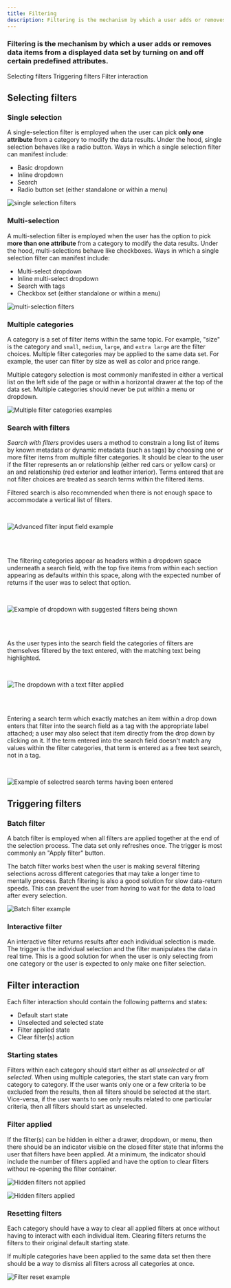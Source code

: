 ```yaml
---
title: Filtering
description: Filtering is the mechanism by which a user adds or removes data items from a displayed data set by turning on and off certain predefined attributes.
---
```


### Filtering is the mechanism by which a user adds or removes data items from a displayed data set by turning on and off certain predefined attributes.

<AnchorLinks>

<AnchorLink>Selecting filters</AnchorLink>
<AnchorLink>Triggering filters</AnchorLink>
<AnchorLink>Filter interaction</AnchorLink>

</AnchorLinks>

## Selecting filters

### Single selection

A single-selection filter is employed when the user can pick **only one attribute** from a category to modify the data results. Under the hood, single selection behaves like a radio button. Ways in which a single selection filter can manifest include:

- Basic dropdown
- Inline dropdown
- Search
- Radio button set (either standalone or within a menu)

<Row>
<Column colLg={8}>

![single selection filters](images/filter-1.png)

<Caption></Caption>

</Column>
</Row>

### Multi-selection

A multi-selection filter is employed when the user has the option to pick **more than one attribute** from a category to modify the data results. Under the hood, multi-selections behave like checkboxes. Ways in which a single selection filter can manifest include:

- Multi-select dropdown
- Inline multi-select dropdown
- Search with tags
- Checkbox set (either standalone or within a menu)

<Row>
<Column colLg={8}>

![multi-selection filters](images/filter-2.png)

<Caption></Caption>

</Column>
</Row>

### Multiple categories

A category is a set of filter items within the same topic. For example, "size" is the category and `small`, `medium`, `large`, and `extra large` are the filter choices. Multiple filter categories may be applied to the same data set. For example, the user can filter by size as well as color and price range.

Multiple category selection is most commonly manifested in either a vertical list on the left side of the page or within a horizontal drawer at the top of the data set. Multiple categories should never be put within a menu or dropdown.

<Row>
<Column colLg={8}>

![Multiple filter categories examples](images/filter-3.png)

<Caption></Caption>

</Column>
</Row>

### Search with filters

_Search with filters_ provides users a method to constrain a long list of items by known metadata or dynamic metadata (such as tags) by choosing one or more filter items from multiple filter categories. It should be clear to the user if the filter represents an or relationship (either red cars or yellow cars) or an and relationship (red exterior and leather interior). Terms entered that are not filter choices are treated as search terms within the filtered items.

Filtered search is also recommended when there is not enough space to accommodate a vertical list of filters.

<br />
<Row>
<Column colLg={8}>

![Advanced filter input field example](images/filter-8.png)

</Column>
</Row>
<br />
<br />

The filtering categories appear as headers within a dropdown space underneath a search field, with the top five items from within each section appearing as defaults within this space, along with the expected number of returns if the user was to select that option.

<br />
<Row>
<Column colLg={8}>

![Example of dropdown with suggested filters being shown](images/filter-9.png)

</Column>
</Row>
<br />
<br />

As the user types into the search field the categories of filters are themselves filtered by the text entered, with the matching text being highlighted.

<br />
<Row>
<Column colLg={8}>

![The dropdown with a text filter applied](images/filter-10.png)

</Column>
</Row>
<br />
<br />

Entering a search term which exactly matches an item within a drop down enters that filter into the search field as a tag with the appropriate label attached; a user may also select that item directly from the drop down by clicking on it. If the term entered into the search field doesn't match any values within the filter categories, that term is entered as a free text search, not in a tag.

<br />
<Row>
<Column colLg={8}>

![Example of selectred search terms having been entered](images/filter-12.png)

</Column>
</Row>

## Triggering filters

### Batch filter

A batch filter is employed when all filters are applied together at the end of the selection process. The data set only refreshes once. The trigger is most commonly an "Apply filter" button.

The batch filter works best when the user is making several filtering selections across different categories that may take a longer time to mentally process. Batch filtering is also a good solution for slow data-return speeds. This can prevent the user from having to wait for the data to load after every selection.

<Row>
<Column colLg={8}>

![Batch filter example](images/filter-4.png)

<Caption></Caption>

</Column>
</Row>

### Interactive filter

An interactive filter returns results after each individual selection is made. The trigger is the individual selection and the filter manipulates the data in real time. This is a good solution for when the user is only selecting from one category or the user is expected to only make one filter selection.

## Filter interaction

Each filter interaction should contain the following patterns and states:

- Default start state
- Unselected and selected state
- Filter applied state
- Clear filter(s) action

### Starting states

Filters within each category should start either as _all unselected_ or _all selected_. When using multiple categories, the start state can vary from category to category. If the user wants only one or a few criteria to be excluded from the results, then all filters should be selected at the start. Vice-versa, if the user wants to see only results related to one particular criteria, then all filters should start as unselected.

### Filter applied

If the filter(s) can be hidden in either a drawer, dropdown, or menu, then there should be an indicator visible on the closed filter state that informs the user that filters have been applied. At a minimum, the indicator should include the number of filters applied and have the option to clear filters without re-opening the filter container.

<Row>
<Column colLg={8}>

![Hidden filters not applied](images/filter-5.png)

<Caption></Caption>

</Column>
</Row>

<Row>
<Column colLg={8}>

![Hidden filters applied](images/filter-6.png)

<Caption></Caption>

</Column>
</Row>

### Resetting filters

Each category should have a way to clear all applied filters at once without having to interact with each individual item. Clearing filters returns the filters to their original default starting state.

If multiple categories have been applied to the same data set then there should be a way to dismiss all filters across all categories at once.

<Row>
<Column colLg={8}>

![Filter reset example](images/filter-7.png)

<Caption></Caption>

</Column>
</Row>
